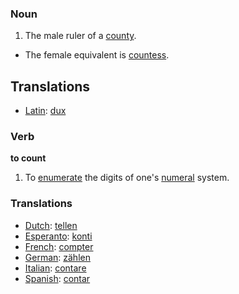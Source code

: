 === Noun ===
#The male ruler of a [[county]].
*The female equivalent is [[countess]].

==Translations==
*[[Latin]]: [[dux]]

=== Verb ===

'''to count'''

#To [[enumerate]] the digits of one's [[numeral]] system.

=== Translations ===
*[[Dutch]]: [[tellen]]
*[[Esperanto]]: [[konti]]
*[[French]]: [[compter]]
*[[German]]: [[zählen]]
*[[Italian]]: [[contare]]
*[[Spanish]]: [[contar]]